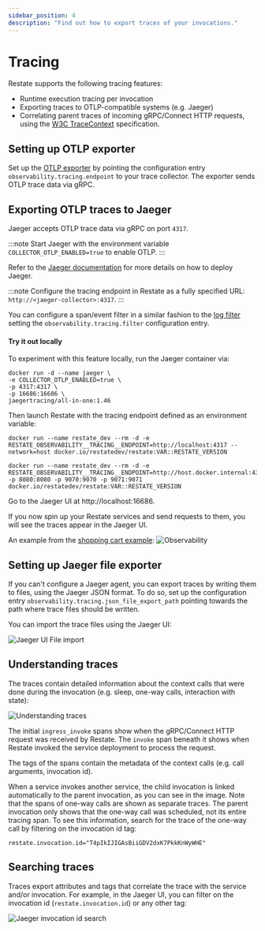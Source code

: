 ```yaml
---
sidebar_position: 4
description: "Find out how to export traces of your invocations."
---
```



# Tracing

Restate supports the following tracing features:

* Runtime execution tracing per invocation
* Exporting traces to OTLP-compatible systems (e.g. Jaeger)
* Correlating parent traces of incoming gRPC/Connect HTTP requests, using the [W3C TraceContext](https://github.com/w3c/trace-context) specification.

## Setting up OTLP exporter

Set up the [OTLP exporter](https://github.com/open-telemetry/opentelemetry-collector/blob/main/exporter/otlpexporter/README.md) by pointing the configuration entry `observability.tracing.endpoint` to your trace collector.
The exporter sends OTLP trace data via gRPC.


## Exporting OTLP traces to Jaeger

Jaeger accepts OTLP trace data via gRPC on port `4317`.

:::note
Start Jaeger with the environment variable `COLLECTOR_OTLP_ENABLED=true` to enable OTLP.
:::

Refer to the [Jaeger documentation](https://www.jaegertracing.io/docs/1.46/deployment/) for more details on how to deploy Jaeger.

:::note
Configure the tracing endpoint in Restate as a fully specified URL: `http://<jaeger-collector>:4317`.
:::

You can configure a span/event filter in a similar fashion to the [log filter](/restate/logging#log-filter) setting the `observability.tracing.filter` configuration entry.

#### Try it out locally
To experiment with this feature locally, run the Jaeger container via:
```shell
docker run -d --name jaeger \
-e COLLECTOR_OTLP_ENABLED=true \
-p 4317:4317 \
-p 16686:16686 \
jaegertracing/all-in-one:1.46
```

Then launch Restate with the tracing endpoint defined as an environment variable:

<Tabs groupId="operating-systems">
<TabItem value="lin" label="Linux">

```shell
docker run --name restate_dev --rm -d -e RESTATE_OBSERVABILITY__TRACING__ENDPOINT=http://localhost:4317 --network=host docker.io/restatedev/restate:VAR::RESTATE_VERSION
```

</TabItem>
<TabItem value="mac" label="macOS">

```shell
docker run --name restate_dev --rm -d -e RESTATE_OBSERVABILITY__TRACING__ENDPOINT=http://host.docker.internal:4317 -p 8080:8080 -p 9070:9070 -p 9071:9071 docker.io/restatedev/restate:VAR::RESTATE_VERSION
```

</TabItem>
</Tabs>

Go to the Jaeger UI at http://localhost:16686.

If you now spin up your Restate services and send requests to them, you will see the traces appear in the Jaeger UI.

An example from the [shopping cart example](https://github.com/restatedev/examples/tree/main/typescript/ecommerce-store):
![Observability](/img/observability.jpeg)

## Setting up Jaeger file exporter

If you can't configure a Jaeger agent, you can export traces by writing them to files, using the Jaeger JSON format. To do so, set up the configuration entry `observability.tracing.json_file_export_path` pointing towards the path where trace files should be written.

You can import the trace files using the Jaeger UI:

![Jaeger UI File import](/img/jaeger-import-file.png)


## Understanding traces
The traces contain detailed information about the context calls that were done during the invocation (e.g. sleep, one-way calls, interaction with state):

![Understanding traces](/img/jaeger_tour_background_call_handler.png)

The initial `ingress_invoke` spans show when the gRPC/Connect HTTP request was received by Restate. The `invoke` span beneath it shows when Restate invoked the service deployment to process the request.

The tags of the spans contain the metadata of the context calls (e.g. call arguments, invocation id).

When a service invokes another service, the child invocation is linked automatically to the parent invocation, as you can see in the image.
Note that the spans of one-way calls are shown as separate traces. The parent invocation only shows that the one-way call was scheduled, not its entire tracing span.
To see this information, search for the trace of the one-way call by filtering on the invocation id tag:
```
restate.invocation.id="T4pIkIJIGAsBiiGDV2dxK7PkkKnWyWHE"
```

## Searching traces

Traces export attributes and tags that correlate the trace with the service and/or invocation. For example, in the Jaeger UI, you can filter on the invocation id (`restate.invocation.id`) or any other tag:

![Jaeger invocation id search](/img/jaeger_invocationid_search_handler.png)

